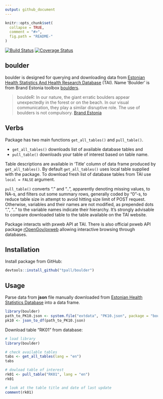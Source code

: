 ```yaml
---
output: github_document
---
```


<!-- README.md is generated from README.Rmd. Please edit that file -->

```r
knitr::opts_chunk$set(
  collapse = TRUE,
  comment = "#>",
  fig.path = "README-"
)
```


[![Build Status](https://travis-ci.org/tpall/boulder.svg?branch=master)](https://travis-ci.org/tpall/boulder)
[![Coverage Status](https://img.shields.io/codecov/c/github/tpall/boulder/master.svg)](https://codecov.io/github/tpall/boulder?branch=master)

## boulder
boulder is designed for querying and downloading data from [Estonian Health Statistics And Health Research Database](http://pxweb.tai.ee/PXWeb2015/index_en.html) (TAI). 
Name 'Boulder' is from Brand Estonia toolbox [boulders](https://brand.estonia.ee/design/boulders/).

> bouldeR: In our nature, the giant erratic boulders appear unexpectedly in the forest or on the beach. In our visual communication, they play a similar disruptive role. The use of boulders is not compulsory. [Brand Estonia](https://brand.estonia.ee/design/boulders/)

## Verbs
Package has two main functions `get_all_tables()` and `pull_table()`.

- `get_all_tables()` downloads list of available database tables and 
- `pull_table()` downloads your table of interest based on table name. 

Table descriptions are available in 'Title' column of data frame produced by `get_all_tables()`. 
By default `get_all_tables()` uses local table supplied with the package.
To download fresh list of database tables from TAI use `local = FALSE` argument.


`pull_table()` converts "." and "..", apparently denoting missing values, to NA-s, and filters out some summary rows, generally coded by "0"-s, to reduce table size in attempt to avoid hitting size limit of POST request.
Otherwise, variables and their names are not modified, as prepended dots ".", ".." to the variable names indicate their hierarchy.
It's strongly advisable to compare downloaded table to the table available on the TAI website.

Package interacts with pxweb API at TAI. 
There is also official pxweb API package [rOpenGov/pxweb](https://github.com/rOpenGov/pxweb) allowing interactive browsing through databases.


## Installation
Install package from GitHub:
``` r
devtools::install_github("tpall/boulder")
```

## Usage
Parse data from __json__ file manually downloaded from [Estonian Health Statistics Database](http://pxweb.tai.ee/PXWeb2015/index_en.html) into a data frame.

```r
library(boulder)
path_to_PK10.json <- system.file("extdata", "PK10.json", package = "boulder", mustWork = TRUE)
pk10 <- json_to_df(path_to_PK10.json)
```

Download table "RK01" from database:
```r
# load library
library(boulder)

# check available tables
tabs <- get_all_tables(lang = "en")
tabs

# dowload table of interest
rk01 <- pull_table("RK01", lang = "en")
rk01

# look at the table title and date of last update
comment(rk01)
```


